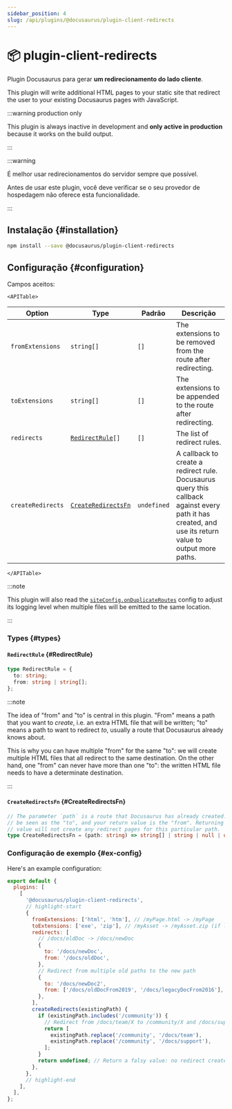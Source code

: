 ```yaml
---
sidebar_position: 4
slug: /api/plugins/@docusaurus/plugin-client-redirects
---
```


# 📦 plugin-client-redirects


Plugin Docusaurus para gerar **um redirecionamento do lado cliente**.

This plugin will write additional HTML pages to your static site that redirect the user to your existing Docusaurus pages with JavaScript.

:::warning production only

This plugin is always inactive in development and **only active in production** because it works on the build output.

:::

:::warning

É melhor usar redirecionamentos do servidor sempre que possível.

Antes de usar este plugin, você deve verificar se o seu provedor de hospedagem não oferece esta funcionalidade.

:::

## Instalação {#installation}

```bash npm2yarn
npm install --save @docusaurus/plugin-client-redirects
```

## Configuração {#configuration}

Campos aceitos:

```mdx-code-block
<APITable>
```

| Option            | Type                      | Padrão      | Descrição                                                                                                                                              |
| ----------------- | ------------------------- | ----------- | ------------------------------------------------------------------------------------------------------------------------------------------------------ |
| `fromExtensions`  | `string[]`                | `[]`        | The extensions to be removed from the route after redirecting.                                                                                         |
| `toExtensions`    | `string[]`                | `[]`        | The extensions to be appended to the route after redirecting.                                                                                          |
| `redirects`       | <code>[RedirectRule](#RedirectRule)[]</code> | `[]`        | The list of redirect rules.                                                                                                                            |
| `createRedirects` | <code>[CreateRedirectsFn](#CreateRedirectsFn)</code> | `undefined` | A callback to create a redirect rule. Docusaurus query this callback against every path it has created, and use its return value to output more paths. |

```mdx-code-block
</APITable>
```

:::note

This plugin will also read the [`siteConfig.onDuplicateRoutes`](../docusaurus.config.js.mdx#onDuplicateRoutes) config to adjust its logging level when multiple files will be emitted to the same location.

:::

### Types {#types}

#### `RedirectRule` {#RedirectRule}

```ts
type RedirectRule = {
  to: string;
  from: string | string[];
};
```

:::note

The idea of "from" and "to" is central in this plugin. "From" means a path that you want to _create_, i.e. an extra HTML file that will be written; "to" means a path to want to redirect _to_, usually a route that Docusaurus already knows about.

This is why you can have multiple "from" for the same "to": we will create multiple HTML files that all redirect to the same destination. On the other hand, one "from" can never have more than one "to": the written HTML file needs to have a determinate destination.

:::

#### `CreateRedirectsFn` {#CreateRedirectsFn}

```ts
// The parameter `path` is a route that Docusaurus has already created. It can
// be seen as the "to", and your return value is the "from". Returning a falsy
// value will not create any redirect pages for this particular path.
type CreateRedirectsFn = (path: string) => string[] | string | null | undefined;
```

### Configuração de exemplo {#ex-config}

Here's an example configuration:

```js title="docusaurus.config.js"
export default {
  plugins: [
    [
      '@docusaurus/plugin-client-redirects',
      // highlight-start
      {
        fromExtensions: ['html', 'htm'], // /myPage.html -> /myPage
        toExtensions: ['exe', 'zip'], // /myAsset -> /myAsset.zip (if latter exists)
        redirects: [
          // /docs/oldDoc -> /docs/newDoc
          {
            to: '/docs/newDoc',
            from: '/docs/oldDoc',
          },
          // Redirect from multiple old paths to the new path
          {
            to: '/docs/newDoc2',
            from: ['/docs/oldDocFrom2019', '/docs/legacyDocFrom2016'],
          },
        ],
        createRedirects(existingPath) {
          if (existingPath.includes('/community')) {
            // Redirect from /docs/team/X to /community/X and /docs/support/X to /community/X
            return [
              existingPath.replace('/community', '/docs/team'),
              existingPath.replace('/community', '/docs/support'),
            ];
          }
          return undefined; // Return a falsy value: no redirect created
        },
      },
      // highlight-end
    ],
  ],
};
```
